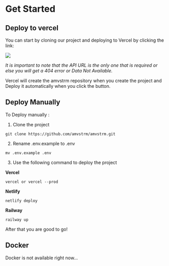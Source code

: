 # Get Started

## Deploy to vercel

You can start by cloning our project and deploying to Vercel by clicking the link:

[![](https://vercel.com/button)](https://vercel.com/new/clone?project-name=amvstrm&repository-name=amvstrm&s=https://github.com/amvstrm/amvstrm&env=API_URL&envDescription=Do%20not%20put%20any%20other%20api%20url%20only%20https://api.amvstr.ml)

*It is important to note that the API URL is the only one that is required or else you will get a 404 error or Data Not Available.*

Vercel will create the amvstrm repository when you create the project and Deploy it automatically when you click the button.

## Deploy Manually

To Deploy manually :

1. Clone the project
````amv
git clone https://github.com/amvstrm/amvstrm.git
````
2. Rename .env.example to .env
````amv
mv .env.example .env
````
3. Use the following command to deploy the project

**Vercel**

````amv
vercel or vercel --prod
````

**Netlify**

````amv
netlify deploy
````

**Railway**

````amv
railway up
````

After that you are good to go!

## Docker

Docker is not available right now...
